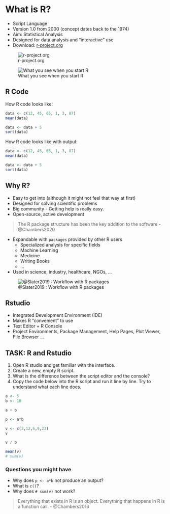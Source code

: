 # What is R?

* Script Language
* Version 1.0 from 2000 (concept dates back to the 1974)
* Aim: Statistical Analysis
* Designed for data analysis and "interactive" use
* Download: [r-project.org](https://www.r-project.org/)

![r-project.org](https://www.r-project.org/Rlogo.png)


![What you see when you start R](assets/R_window.png)


## R Code

How R code looks like:

```r
data <- c(12, 45, 65, 1, 3, 87)
mean(data)

data <- data + 5
sort(data)
```


How R code looks like with output:

```r
data <- c(12, 45, 65, 1, 3, 87)
mean(data)

data <- data + 5
sort(data)
```



## Why R?

* Easy to get into (although it might not feel that way at first)
* Designed for solving scientific problems
* Big community - Getting help is really easy.
* Open-source, active development


> The R package structure has been the key addition to the software - @Chambers2020


* Expandable with `packages` provided by other R users
    * Specialized analysis for specific fields
    * Machine Learning
    * Medicine
    * Writing Books
    * ...
* Used in science, industry, healthcare, NGOs, ... 


![@Slater2019 : Workflow with R packages](https://hess.copernicus.org/articles/23/2939/2019/hess-23-2939-2019-f03-web.png)


## Rstudio

* Integrated Development Environment (IDE)
* Makes R "convenient" to use
* Text Editor + R Console
* Project Environments, Package Management, Help Pages, Plot Viewer, File Browser ...


## TASK: R and Rstudio

1. Open R studio and get familiar with the interface.
2. Create a new, empty R script.
3. What is the difference between the script editor and the console?
4. Copy the code below into the R script and run it line by line. Try to understand what each line does.


```r
a <- 5
b <- 10

a + b

p <- a*b

v <- c(3,12,6,9,23)
v

v / b

mean(v)
# sum(v)
```


### Questions you might have

* Why does `p <- a*b` not produce an output?
* What is `c()`?
* Why does `# sum(v)` not work?


> Everything that exists in R is an object. Everything that happens in R is a function call. - @Chambers2016


